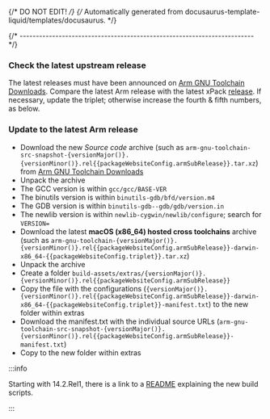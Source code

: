 {/* DO NOT EDIT! */}
{/* Automatically generated from docusaurus-template-liquid/templates/docusaurus. */}


{/* ------------------------------------------------------------------------ */}

### Check the latest upstream release

The latest releases must have been announced on
[Arm GNU Toolchain Downloads](https://developer.arm.com/downloads/-/arm-gnu-toolchain-downloads).
Compare the latest Arm release with the latest xPack
[release](https://github.com/{{githubProjectOrganization}}/{{githubProjectName}}/releases).
If necessary, update the triplet; otherwise increase the fourth & fifth numbers,
as below.

### Update to the latest Arm release

- Download the new _Source code_ archive (such as
<code>arm-gnu-toolchain-src-snapshot-{versionMajor()}.{versionMinor()}.rel{{packageWebsiteConfig.armSubRelease}}.tar.xz</code>) from
[Arm GNU Toolchain Downloads](https://developer.arm.com/downloads/-/arm-gnu-toolchain-downloads/)
- Unpack the archive
- The GCC version is within `gcc/gcc/BASE-VER`
- The binutils version is within `binutils-gdb/bfd/version.m4`
- The GDB version is within `binutils-gdb--gdb/gdb/version.in`
- The newlib version is within `newlib-cygwin/newlib/configure`; search for `VERSION=`
- Download the latest **macOS (x86_64) hosted cross toolchains** archive (such as
<code>arm-gnu-toolchain-{versionMajor()}.{versionMinor()}.rel{{packageWebsiteConfig.armSubRelease}}-darwin-x86_64-{{packageWebsiteConfig.triplet}}.tar.xz</code>)
- Unpack the archive
- Create a folder <code>build-assets/extras/{versionMajor()}.{versionMinor()}.rel{{packageWebsiteConfig.armSubRelease}}</code>
- Copy the file with the configurations
(<code>{versionMajor()}.{versionMinor()}.rel{{packageWebsiteConfig.armSubRelease}}-darwin-x86_64-{{packageWebsiteConfig.triplet}}-manifest.txt</code>) to the new folder within extras
- Download the manifest.txt with the individual source URLs
(<code>arm-gnu-toolchain-src-snapshot-{versionMajor()}.{versionMinor()}.rel{{packageWebsiteConfig.armSubRelease}}-manifest.txt</code>)
- Copy to the new folder within extras

:::info

Starting with 14.2.Rel1, there is a link to a [README](https://gitlab.arm.com/tooling/gnu-devtools-for-arm/-/blob/main/README.md) explaining the new build scripts.

:::
